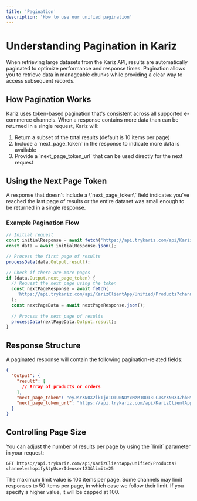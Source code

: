 ```yaml
---
title: 'Pagination'
description: 'How to use our unified pagination'
---
```


# Understanding Pagination in Kariz

When retrieving large datasets from the Kariz API, results are automatically paginated to optimize performance and response times. Pagination allows you to retrieve data in manageable chunks while providing a clear way to access subsequent records.

## How Pagination Works

Kariz uses token-based pagination that's consistent across all supported e-commerce channels. When a response contains more data than can be returned in a single request, Kariz will:

1. Return a subset of the total results (default is 10 items per page)
2. Include a \`next_page_token\` in the response to indicate more data is available
3. Provide a \`next_page_token_url\` that can be used directly for the next request

## Using the Next Page Token

<Note>
A response that doesn't include a \`next_page_token\` field indicates you've reached the last page of results or the entire dataset was small enough to be returned in a single response.
</Note>

### Example Pagination Flow

```javascript
// Initial request
const initialResponse = await fetch('https://api.trykariz.com/api/KarizClientApp/Unified/Products?channel=shopify&tpUserId=user123');
const data = await initialResponse.json();

// Process the first page of results
processData(data.Output.result);

// Check if there are more pages
if (data.Output.next_page_token) {
  // Request the next page using the token
  const nextPageResponse = await fetch(
    'https://api.trykariz.com/api/KarizClientApp/Unified/Products?channel=shopify&tpUserId=user123&next_page_token=' + data.Output.next_page_token
  );
  const nextPageData = await nextPageResponse.json();
  
  // Process the next page of results
  processData(nextPageData.Output.result);
}
```

## Response Structure

A paginated response will contain the following pagination-related fields:

```json
{
  "Output": {
    "result": [
      // Array of products or orders
    ],
    "next_page_token": "eyJsYXN0X2lkIjo1OTU0NDYxMzM1ODI3LCJsYXN0X3ZhbHVlIjoiMjAyNC0wOS0xMyAxNDo0NzoxMy4xNDAwNTEiLCJkaXJlY3Rpb24iOiJuZXh0In0",
    "next_page_token_url": "https://api.trykariz.com/api/KarizClientApp/Unified/Products?channel=shopify&tpUserId=user123&next_page_token=eyJsYXN0X2lkIjo1OTU0NDYxMzM1ODI3LCJsYXN0X3ZhbHVlIjoiMjAyNC0wOS0xMyAxNDo0NzoxMy4xNDAwNTEiLCJkaXJlY3Rpb24iOiJuZXh0In0"
  }
}
```

## Controlling Page Size

You can adjust the number of results per page by using the \`limit\` parameter in your request:

```
GET https://api.trykariz.com/api/KarizClientApp/Unified/Products?channel=shopify&tpUserId=user123&limit=25
```

<Note>
The maximum limit value is 100 items per page. Some channels may limit responses to 50 items per page, in which case we follow their limit. If you specify a higher value, it will be capped at 100.
</Note>